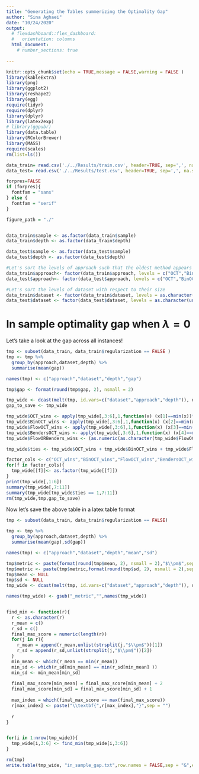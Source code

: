 ```yaml
---
title: "Generating the Tables summerizing the Optimality Gap"
author: "Sina Aghaei"
date: "10/24/2020"
output: 
  # flexdashboard::flex_dashboard:
  #   orientation: columns
  html_document:
    # number_sections: true
 
---
```



```r
knitr::opts_chunk$set(echo = TRUE,message = FALSE,warning = FALSE )
library(kableExtra)
library(png)
library(ggplot2)
library(reshape2)
library(egg)
require(tidyr)
require(dplyr)
library(dplyr)
library(latex2exp)
# library(ggpubr)
library(data.table)
library(RColorBrewer)
library(MASS)
require(scales)
rm(list=ls())

data_train= read.csv('./../Results/train.csv', header=TRUE, sep=',', na.strings="", stringsAsFactors =TRUE) 
data_test= read.csv('./../Results/test.csv', header=TRUE, sep=',', na.strings="", stringsAsFactors =TRUE) 

forpres=FALSE
if (forpres){
  fontfam = "sans"
} else {
  fontfam = "serif"
}

figure_path = "./"


data_train$sample <- as.factor(data_train$sample)
data_train$depth <- as.factor(data_train$depth)

data_test$sample <- as.factor(data_test$sample)
data_test$depth <- as.factor(data_test$depth)

#Let's sort the levels of approach such that the oldest method appears first
data_train$approach<- factor(data_train$approach, levels = c("OCT","BinOCT","FlowOCT","BendersOCT"))
data_test$approach<- factor(data_test$approach, levels = c("OCT","BinOCT","FlowOCT","BendersOCT"))

#Let's sort the levels of dataset with respect to their size
data_train$dataset <- factor(data_train$dataset, levels = as.character(unique(data_train[order(data_train$nrow),]$dataset)))
data_test$dataset <- factor(data_test$dataset, levels = as.character(unique(data_train[order(data_train$nrow),]$dataset)))

```


# In sample optimality gap when $\lambda = 0$

Let's take a look at the gap across all instances! 

```r
tmp <- subset(data_train, data_train$regularization == FALSE )
tmp <- tmp %>%
  group_by(approach,dataset,depth) %>%
  summarise(mean(gap))

names(tmp) <- c("approach","dataset","depth","gap")

tmp$gap <- format(round(tmp$gap, 2), nsmall = 2)

tmp_wide <- dcast(melt(tmp, id.vars=c("dataset","approach","depth")), dataset + depth~ approach + variable)
gap_to_save <- tmp_wide

tmp_wide$OCT_wins <- apply(tmp_wide[,3:6],1,function(x) (x[1]==min(x))*1)
tmp_wide$BinOCT_wins <- apply(tmp_wide[,3:6],1,function(x) (x[2]==min(x))*1)
tmp_wide$FlowOCT_wins <- apply(tmp_wide[,3:6],1,function(x) (x[3]==min(x))*1)
tmp_wide$BendersOCT_wins <- apply(tmp_wide[,3:6],1,function(x) (x[4]==min(x))*1)
tmp_wide$FlowORBenders_wins <- (as.numeric(as.character(tmp_wide$FlowOCT_wins ))| as.numeric(as.character(tmp_wide$BendersOCT_wins)))*1

tmp_wide$ties <- tmp_wide$OCT_wins + tmp_wide$BinOCT_wins + tmp_wide$FlowORBenders_wins

factor_cols <- c("OCT_wins","BinOCT_wins","FlowOCT_wins","BendersOCT_wins","FlowORBenders_wins")
for(f in factor_cols){
  tmp_wide[[f]]<- as.factor(tmp_wide[[f]])
}
print(tmp_wide[,1:6])
summary(tmp_wide[,7:11])
summary(tmp_wide[tmp_wide$ties == 1,7:11])
rm(tmp_wide,tmp,gap_to_save)
```


Now let's save the above table in a latex table format

```r
tmp <- subset(data_train, data_train$regularization == FALSE)

tmp <- tmp %>%
  group_by(approach,dataset,depth) %>%
  summarise(mean(gap),sd(gap))

names(tmp) <- c("approach","dataset","depth","mean","sd")

tmp$metric <- paste(format(round(tmp$mean, 2), nsmall = 2),"$\\pm$",sep = "")
tmp$metric <- paste(tmp$metric,format(round(tmp$sd, 2), nsmall = 2),sep = "")
tmp$mean <- NULL
tmp$sd <- NULL
tmp_wide <- dcast(melt(tmp, id.vars=c("dataset","approach","depth")), dataset + depth~ approach + variable)

names(tmp_wide) <- gsub("_metric","",names(tmp_wide))


find_min <- function(r){
  r <- as.character(r)
  r_mean = c()
  r_sd = c()
  final_max_score = numeric(length(r))
  for(j in r){
    r_mean = append(r_mean,unlist(strsplit(j,"$\\pm$"))[1])
    r_sd = append(r_sd,unlist(strsplit(j,"$\\pm$"))[2])
  }
  min_mean <- which(r_mean == min(r_mean))
  min_sd <- which(r_sd[min_mean] == min(r_sd[min_mean] ))
  min_sd <- min_mean[min_sd]
  
  final_max_score[min_mean] = final_max_score[min_mean] + 2
  final_max_score[min_sd] = final_max_score[min_sd] + 1
  
  max_index = which(final_max_score == max(final_max_score))
  r[max_index] <- paste("\\textbf{",r[max_index],"}",sep = "")
  
  r
}


for(i in 1:nrow(tmp_wide)){
  tmp_wide[i,3:6] <- find_min(tmp_wide[i,3:6])
}

rm(tmp)
write.table(tmp_wide, "in_sample_gap.txt",row.names = FALSE,sep = "&",eol = "\\\\", quote=FALSE)

```
